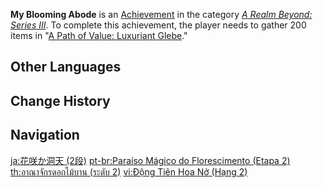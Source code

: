 {{Achievement Infobox
|title        = My Blooming Abode
|id           = 81091
|order id     = 1092
|category     = A Realm Beyond: Series III
|description  = Gather 200 items in "[[A Path of Value: Luxuriant Glebe]]."
|requirements = 
|primogems    = 10
|tracking     = Tracks the total number of plants gathered.
|topic        = 
|set          = My Blooming Abode
|tier         = 2
|tiers_total  = 3
}}
'''My Blooming Abode''' is an [[Achievement]] in the category ''[[A Realm Beyond: Series III]]''. To complete this achievement, the player needs to gather 200 items in "[[A Path of Value: Luxuriant Glebe]]."
<!--
==Trivia==

==Video Guides==
{{EVT
|video1   = 
|caption1 = 
}}
-->
==Other Languages==
{{Transclude|My Blooming Abode|Other Languages}}

==Change History==
{{Change History|2.0}}
<!--
==References==
{{Reflist}}
-->
==Navigation==
{{Achievement Navbox}}

[[ja:花咲か洞天 (2段)]]
[[pt-br:Paraíso Mágico do Florescimento (Etapa 2)]]
[[th:อาณาจักรดอกไม้บาน (ระดับ 2)]]
[[vi:Động Tiên Hoa Nở (Hạng 2)]]